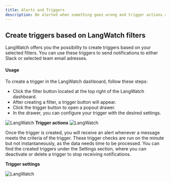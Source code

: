 ```yaml
---
title: Alerts and Triggers
description: Be alerted when something goes wrong and trigger actions automatically
---
```


## Create triggers based on LangWatch filters

LangWatch offers you the possibility to create triggers based on your selected filters. You can use these triggers to send notifications to either Slack or selected team email adresses.

#### Usage

To create a trigger in the LangWatch dashboard, follow these steps:

- Click the filter button located at the top right of the LangWatch dashboard.
- After creating a filter, a trigger button will appear.
- Click the trigger button to open a popout drawer.
- In the drawer, you can configure your trigger with the desired settings.

<img
  className="block"
  src="/images/trigger-screenshot-button.png"
  alt="LangWatch"
/>
**Trigger actions**
<img
  className="block"
  src="/images/trigger-screenshot-drawer.png"
  alt="LangWatch"
/>

Once the trigger is created, you will receive an alert whenever a message meets the criteria of the trigger. These trigger checks are run on the minute but not instantaneously, as the data needs time to be processed. You can find the created triggers under the Settings section, where you can deactivate or delete a trigger to stop receiving notifications.

**Trigger settings**

<img
  className="block"
  src="/images/trigger-screenshot-settings.png"
  alt="LangWatch"
/>
